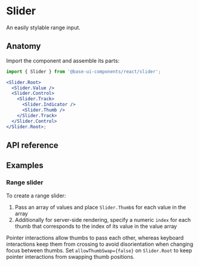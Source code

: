 # Slider

<Subtitle>An easily stylable range input.</Subtitle>
<Meta
  name="description"
  content="A high-quality, unstyled React slider component that works like a range input and is easy to style."
/>

<Demo path="./demos/hero" />

## Anatomy

Import the component and assemble its parts:

```jsx title="Anatomy"
import { Slider } from '@base-ui-components/react/slider';

<Slider.Root>
  <Slider.Value />
  <Slider.Control>
    <Slider.Track>
      <Slider.Indicator />
      <Slider.Thumb />
    </Slider.Track>
  </Slider.Control>
</Slider.Root>;
```

## API reference

<Reference component="Slider" parts="Root, Value, Control, Track, Indicator, Thumb" />

## Examples

### Range slider

To create a range slider:

1. Pass an array of values and place `Slider.Thumb`s for each value in the array
2. Additionally for server-side rendering, specify a numeric `index` for each thumb that corresponds to the index of its value in the value array

Pointer interactions allow thumbs to pass each other, whereas keyboard interactions keep them from crossing to avoid disorientation when changing focus between thumbs. Set `allowThumbSwap={false}` on `Slider.Root` to keep pointer interactions from swapping thumb positions.

<Demo compact path="./demos/range-slider" />
